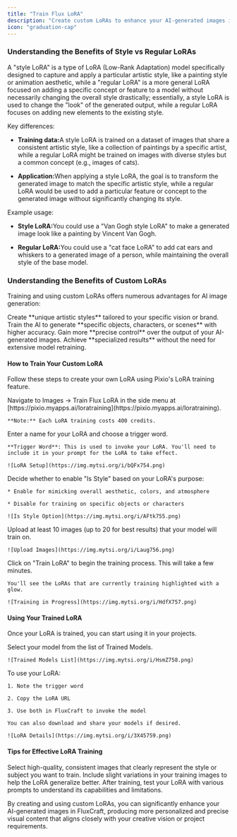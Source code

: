 ```yaml
---
title: "Train Flux LoRA"
description: "Create custom LoRAs to enhance your AI-generated images in FluxCraft"
icon: "graduation-cap"
---
```


### Understanding the Benefits of Style vs Regular LoRAs

A "style LoRA" is a type of LoRA (Low-Rank Adaptation) model specifically designed to capture and apply a particular artistic style, like a painting style or animation aesthetic, while a "regular LoRA" is a more general LoRA focused on adding a specific concept or feature to a model without necessarily changing the overall style drastically; essentially, a style LoRA is used to change the "look" of the generated output, while a regular LoRA focuses on adding new elements to the existing style. 

Key differences: 

* **Training data:**&#x41; style LoRA is trained on a dataset of images that share a consistent artistic style, like a collection of paintings by a specific artist, while a regular LoRA might be trained on images with diverse styles but a common concept (e.g., images of cats). 

* **Application:**&#x57;hen applying a style LoRA, the goal is to transform the generated image to match the specific artistic style, while a regular LoRA would be used to add a particular feature or concept to the generated image without significantly changing its style. 

Example usage: 

* **Style LoRA:**&#x59;ou could use a "Van Gogh style LoRA" to make a generated image look like a painting by Vincent Van Gogh. 

* **Regular LoRA:**&#x59;ou could use a "cat face LoRA" to add cat ears and whiskers to a generated image of a person, while maintaining the overall style of the base model. 

### Understanding the Benefits of Custom LoRAs

Training and using custom LoRAs offers numerous advantages for AI image generation:

<CardGroup cols={2}>
  <Card title="Personalized Style" icon="palette">
    Create **unique artistic styles** tailored to your specific vision or brand.
  </Card>

  <Card title="Specialized Subjects" icon="camera">
    Train the AI to generate **specific objects, characters, or scenes** with higher accuracy.
  </Card>

  <Card title="Increased Control" icon="sliders">
    Gain more **precise control** over the output of your AI-generated images.
  </Card>

  <Card title="Efficiency" icon="bolt">
    Achieve **specialized results** without the need for extensive model retraining.
  </Card>
</CardGroup>

#### How to Train Your Custom LoRA

Follow these steps to create your own LoRA using Pixio's LoRA training feature.

<AccordionGroup>
  <Accordion title="Step 1: Access LoRA Training" icon="door-open">
    Navigate to Images -> Train Flux LoRA in the side menu at [https://pixio.myapps.ai/loratraining](https://pixio.myapps.ai/loratraining).

    **Note:** Each LoRA training costs 400 credits.
  </Accordion>

  <Accordion title="Step 2: Set Up Your LoRA" icon="gears">
    Enter a name for your LoRA and choose a trigger word.

    **Trigger Word**: This is used to invoke your LoRA. You'll need to include it in your prompt for the LoRA to take effect.

    ![LoRA Setup](https://img.mytsi.org/i/bQFx754.png)
  </Accordion>

  <Accordion title="Step 3: Configure LoRA Type" icon="toggle-on">
    Decide whether to enable "Is Style" based on your LoRA's purpose:

    * Enable for mimicking overall aesthetic, colors, and atmosphere

    * Disable for training on specific objects or characters

    ![Is Style Option](https://img.mytsi.org/i/AFtk755.png)
  </Accordion>

  <Accordion title="Step 4: Upload Training Images" icon="upload">
    Upload at least 10 images (up to 20 for best results) that your model will train on.

    ![Upload Images](https://img.mytsi.org/i/Laug756.png)
  </Accordion>

  <Accordion title="Step 5: Start Training" icon="play">
    Click on "Train LoRA" to begin the training process. This will take a few minutes.

    You'll see the LoRAs that are currently training highlighted with a glow.

    ![Training in Progress](https://img.mytsi.org/i/HdfX757.png)
  </Accordion>
</AccordionGroup>

#### Using Your Trained LoRA

Once your LoRA is trained, you can start using it in your projects.

<AccordionGroup>
  <Accordion title="Accessing Your LoRA" icon="list">
    Select your model from the list of Trained Models.

    ![Trained Models List](https://img.mytsi.org/i/HsmZ758.png)
  </Accordion>

  <Accordion title="Utilizing Your LoRA" icon="wand-magic-sparkles">
    To use your LoRA:

    1. Note the trigger word

    2. Copy the LoRA URL

    3. Use both in FluxCraft to invoke the model

    You can also download and share your models if desired.

    ![LoRA Details](https://img.mytsi.org/i/3X45759.png)
  </Accordion>
</AccordionGroup>

#### Tips for Effective LoRA Training

<AccordionGroup>
  <Accordion title="Choose Quality Images" icon="image">
    Select high-quality, consistent images that clearly represent the style or subject you want to train.
  </Accordion>

  <Accordion title="Vary Your Training Data" icon="sliders">
    Include slight variations in your training images to help the LoRA generalize better.
  </Accordion>

  <Accordion title="Test Your LoRA" icon="vial">
    After training, test your LoRA with various prompts to understand its capabilities and limitations.
  </Accordion>
</AccordionGroup>

By creating and using custom LoRAs, you can significantly enhance your AI-generated images in FluxCraft, producing more personalized and precise visual content that aligns closely with your creative vision or project requirements.